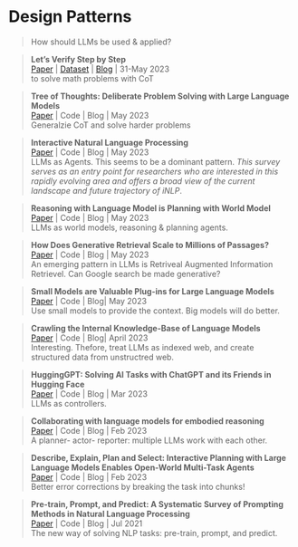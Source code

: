 # Design Patterns
> How should LLMs be used & applied?

>**Let’s Verify Step by Step ** \
[Paper](https://cdn.openai.com/improving-mathematical-reasoning-with-process-supervision/Lets_Verify_Step_by_Step.pdf) | [Dataset](https://github.com/openai/prm800k) | [Blog](https://openai.com/research/improving-mathematical-reasoning-with-process-supervision) | 31-May 2023 \
to solve math problems with CoT


>**Tree of Thoughts: Deliberate Problem Solving with Large Language Models **\
[Paper](https://arxiv.org/abs/2305.10601) | Code | Blog | May 2023 \
Generalzie CoT and solve harder problems

>**Interactive Natural Language Processing **\
[Paper](https://arxiv.org/abs/2305.13246) | Code | Blog | May 2023 \
LLMs as Agents. This seems to be a dominant  pattern. _This survey serves as an entry point for researchers who are interested in this rapidly evolving area and offers a broad view of the current landscape and future trajectory of iNLP_.


>**Reasoning with Language Model is Planning with World Model **\
[Paper](https://arxiv.org/abs/2305.14992) | Code | Blog | May 2023 \
LLMs as world models, reasoning & planning agents. 

>**How Does Generative Retrieval Scale to Millions of Passages? **\
[Paper](https://arxiv.org/abs/2305.11841) | Code | Blog | May 2023 \
An emerging pattern in LLMs is Retriveal Augmented Information Retrievel. Can Google search be made generative?

> **Small Models are Valuable Plug-ins for Large Language Models  **\
[Paper](https://arxiv.org/abs/2305.08848) | Code | Blog| May 2023 \
Use small models to provide the context. Big models will do better.

> **Crawling the Internal Knowledge-Base of Language Models  **\
[Paper](https://arxiv.org/abs/2301.12810) | Code | Blog| April 2023 \
Interesting. Thefore, treat LLMs as indexed web, and create structured data from unstructred web.

> **HuggingGPT: Solving AI Tasks with ChatGPT and its Friends in Hugging Face **\
[Paper](https://arxiv.org/abs/2303.17580) | Code | Blog | Mar 2023 \
LLMs as controllers.


> **Collaborating with language models for embodied reasoning **\
[Paper](https://arxiv.org/abs/2302.00763) | Code | Blog | Feb 2023 \
A planner- actor- reporter: multiple LLMs work with each other.

> **Describe, Explain, Plan and Select: Interactive Planning with Large Language Models Enables Open-World Multi-Task Agents **\
[Paper](https://arxiv.org/abs/2302.01560) | Code | Blog | Feb 2023 \
Better error corrections by breaking the task into chunks!


> **Pre-train, Prompt, and Predict: A Systematic Survey of Prompting Methods in Natural Language Processing **\
[Paper](https://arxiv.org/abs/2107.13586) | Code | Blog | Jul 2021 \
The new way of solving NLP tasks: pre-train, prompt, and predict.
